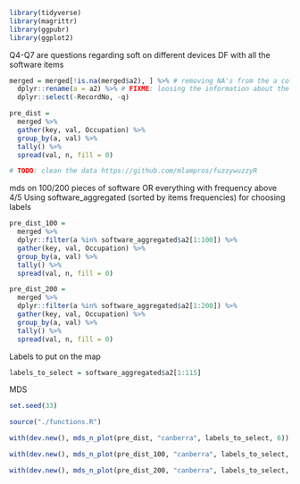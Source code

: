 
```r

library(tidyverse)
library(magrittr)
library(ggpubr)
library(ggplot2)

```

Q4-Q7 are questions regarding soft on different devices
DF with all the software items

```r

merged = merged[!is.na(merged$a2), ] %>% # removing NA's from the a column
  dplyr::rename(a = a2) %>% # FIXME: loosing the information about the device used
  dplyr::select(-RecordNo, -q)

pre_dist =
  merged %>%
  gather(key, val, Occupation) %>%
  group_by(a, val) %>%
  tally() %>%
  spread(val, n, fill = 0)

# TODO: clean the data https://github.com/mlampros/fuzzywuzzyR

```

mds on 100/200 pieces of software OR everything with frequency above 4/5
Using software_aggregated (sorted by items frequencies) for choosing labels




```r


pre_dist_100 =
  merged %>%
  dplyr::filter(a %in% software_aggregated$a2[1:100]) %>%
  gather(key, val, Occupation) %>%
  group_by(a, val) %>%
  tally() %>%
  spread(val, n, fill = 0)

pre_dist_200 =
  merged %>%
  dplyr::filter(a %in% software_aggregated$a2[1:200]) %>%
  gather(key, val, Occupation) %>%
  group_by(a, val) %>%
  tally() %>%
  spread(val, n, fill = 0)


```


Labels to put on the map

```r

labels_to_select = software_aggregated$a2[1:115]

```

MDS

```r

set.seed(33)

source("./functions.R")

with(dev.new(), mds_n_plot(pre_dist, "canberra", labels_to_select, 6))

with(dev.new(), mds_n_plot(pre_dist_100, "canberra", labels_to_select, 6))

with(dev.new(), mds_n_plot(pre_dist_200, "canberra", labels_to_select, 8))


```
